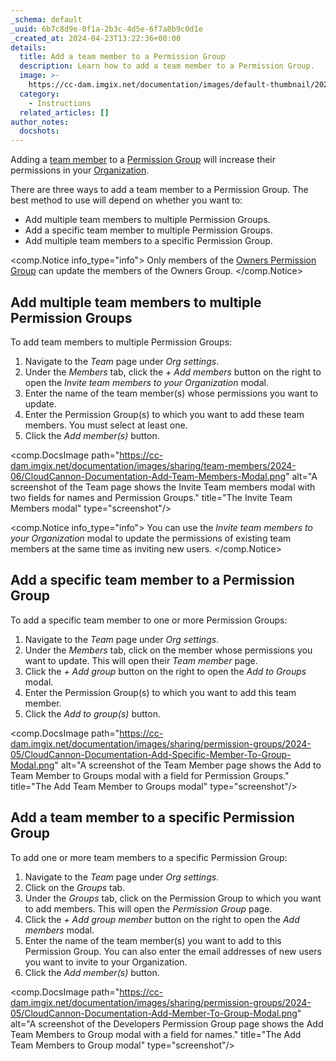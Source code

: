 ```yaml
---
_schema: default
_uuid: 6b7c8d9e-0f1a-2b3c-4d5e-6f7a8b9c0d1e
_created_at: 2024-04-23T13:22:36+00:00
details:
  title: Add a team member to a Permission Group
  description: Learn how to add a team member to a Permission Group.
  image: >-
    https://cc-dam.imgix.net/documentation/images/default-thumbnail/2023-Q4/CloudCannon-Documentation-Thumbnail.png
  category:
    - Instructions
  related_articles: []
author_notes:
  docshots:
---
```

Adding a [team member](/documentation/articles/what-is-a-team-member/) to a [Permission Group](/documentation/articles/what-are-permission-groups/) will increase their permissions in your [Organization](/documentation/articles/what-is-an-organization/).

There are three ways to add a team member to a Permission Group. The best method to use will depend on whether you want to:

* Add multiple team members to multiple Permission Groups.
* Add a specific team member to multiple Permission Groups.
* Add multiple team members to a specific Permission Group.

<comp.Notice info_type="info">
  Only members of the [Owners Permission Group](/documentation/articles/what-are-default-permission-groups/#owners) can update the members of the Owners Group.
</comp.Notice>

## Add multiple team members to multiple Permission Groups

To add team members to multiple Permission Groups:

1. Navigate to the *Team* page under *Org settings*.
2. Under the *Members* tab, click the *\+ Add members* button on the right to open the *Invite team members to your Organization* modal.
3. Enter the name of the team member(s) whose permissions you want to update.
4. Enter the Permission Group(s) to which you want to add these team members. You must select at least one.
5. Click the *Add member(s)* button.

<comp.DocsImage path="https://cc-dam.imgix.net/documentation/images/sharing/team-members/2024-06/CloudCannon-Documentation-Add-Team-Members-Modal.png" alt="A screenshot of the Team page shows the Invite Team members modal with two fields for names and Permission Groups." title="The Invite Team Members modal" type="screenshot"/>

<comp.Notice info_type="info">
  You can use the *Invite team members to your Organization* modal to update the permissions of existing team members at the same time as inviting new users.
</comp.Notice>

## Add a specific team member to a Permission Group

To add a specific team member to one or more Permission Groups:

1. Navigate to the *Team* page under *Org settings*.
2. Under the *Members* tab, click on the member whose permissions you want to update. This will open their *Team member* page.
3. Click the *\+ Add group* button on the right to open the *Add to Groups* modal.
4. Enter the Permission Group(s) to which you want to add this team member.
5. Click the *Add to group(s)* button.

<comp.DocsImage path="https://cc-dam.imgix.net/documentation/images/sharing/permission-groups/2024-05/CloudCannon-Documentation-Add-Specific-Member-To-Group-Modal.png" alt="A screenshot of the Team Member page shows the Add to Team Member to Groups modal with a field for Permission Groups." title="The Add Team Member to Groups modal" type="screenshot"/>

## Add a team member to a specific Permission Group

To add one or more team members to a specific Permission Group:

1. Navigate to the *Team* page under *Org settings*.
2. Click on the *Groups* tab.
3. Under the *Groups* tab, click on the Permission Group to which you want to add members. This will open the *Permission Group* page.
4. Click the *\+ Add group member* button on the right to open the *Add members* modal.
5. Enter the name of the team member(s) you want to add to this Permission Group. You can also enter the email addresses of new users you want to invite to your Organization.
6. Click the *Add member(s)* button.

<comp.DocsImage path="https://cc-dam.imgix.net/documentation/images/sharing/permission-groups/2024-05/CloudCannon-Documentation-Add-Member-To-Group-Modal.png" alt="A screenshot of the Developers Permission Group page shows the Add Team Members to Group modal with a field for names." title="The Add Team Members to Group modal" type="screenshot"/>